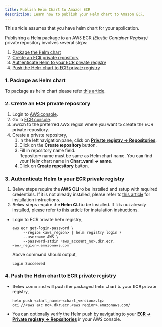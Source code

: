 ```yaml
---
title: Publish Helm Chart to Amazon ECR
description: Learn how to publish your Helm chart to Amazon ECR.
---
```


<Note>This article assumes that you have helm chart for your application.</Note>

Publishing a Helm package to an AWS ECR _(Elastic Container Registry)_ private repository involves several steps:

1. [Package the Helm chart](/bring-your-app/first-steps/have-docker#package-a-helm-chart)
2. [Create an ECR private repository](#2-create-an-ecr-private-repository)
3. [Authenticate Helm to your ECR private registry](#3-authenticate-helm-to-your-ecr-private-registry)
4. [Push the Helm chart to ECR private registry](#4-push-the-helm-chart-to-ecr-private-registry)

### 1. Package as Helm chart

To package as helm chart please refer [this article](/bring-your-app/first-steps/have-docker#package-a-helm-chart).

### 2. Create an ECR private repository

1. Login to [AWS console](https://console.aws.amazon.com).
2. Go to [ECR console](https://console.aws.amazon.com/ecr).
3. Switch to the preferred AWS region where you want to create the ECR private repository.
4. Create a private repository,
   1. In the left navigation pane, click on [**Private registry -> Repositories**](https://console.aws.amazon.com/ecr/private-registry/repositories).
   2. Click on the **Create repository** button.
   3. Fill in repository name field.<br />Repository name must be same as Helm chart name. You can find your Helm chart name in **Chart.yaml -> name**.
   4. Click on **Create repository** button.

### 3. Authenticate Helm to your ECR private registry

<Note>

1. Below steps require the **AWS CLI** to be installed and setup with required credentials. If it is not already installed, please refer to [this article](https://docs.aws.amazon.com/cli/latest/userguide/getting-started-install.html#getting-started-install-instructions) for installation instructions.
2. Below steps require the **Helm CLI** to be installed. If it is not already installed, please refer to [this article](https://helm.sh/docs/intro/install/) for installation instructions.

</Note>

- Login to ECR private helm registry,
  ```shell
  aws ecr get-login-password \
       --region <aws_region> | helm registry login \
       --username AWS \
       --password-stdin <aws_account_no>.dkr.ecr.<aws_region>.amazonaws.com
  ```
  Above command should output,
  ```shell
  Login Succeeded
  ```

### 4. Push the Helm chart to ECR private registry

- Below command will push the packaged helm chart to your ECR private registry,
  ```shell
  helm push <chart_name>-<chart_version>.tgz oci://<aws_acc_no>.dkr.ecr.<aws_region>.amazonaws.com/
  ```
- You can optionally verify the Helm push by navigating to your [**ECR -> Private registry -> Repositories**](https://console.aws.amazon.com/ecr/private-registry/repositories) in your AWS console.
